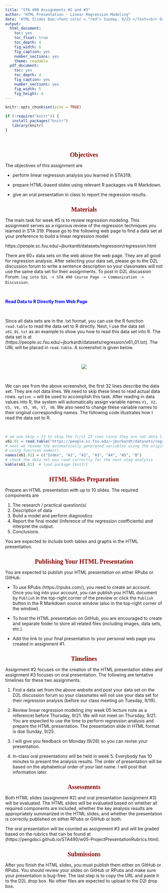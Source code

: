 ```yaml
---
title: "STA 490 Assignments #2 and #3"
author: "HTML Presentation - Linear Regression Modeling"
date: 'HTML Slides Due:<font color = "red"> Sunday, 9/25 </font><br> Oral Presentation: 9/27 and 9/29'
output:
  html_document: 
    toc: yes
    toc_float: true
    toc_depth: 4
    fig_width: 6
    fig_caption: yes
    number_sections: yes
    theme: readable
  pdf_document: 
    toc: yes
    toc_depth: 4
    fig_caption: yes
    number_sections: yes
    fig_width: 5
    fig_height: 4
---
```

<style type="text/css">

div#TOC li {
    list-style:none;
    background-image:none;
    background-repeat:none;
    background-position:0;
}
h1.title {
  font-size: 24px;
  color: DarkRed;
  text-align: center;
}
h4.author { /* Header 4 - and the author and data headers use this too  */
    font-size: 18px;
  font-family: "Times New Roman", Times, serif;
  color: DarkRed;
  text-align: center;
}
h4.date { /* Header 4 - and the author and data headers use this too  */
  font-size: 18px;
  font-family: "Times New Roman", Times, serif;
  color: DarkBlue;
  text-align: center;
}

h1 { /* Header 3 - and the author and data headers use this too  */
    font-size: 20px;
    font-family: "Times New Roman", Times, serif;
    color: darkred;
    text-align: center;
}
h2 { /* Header 3 - and the author and data headers use this too  */
    font-size: 18px;
    font-family: "Times New Roman", Times, serif;
    color: navy;
    text-align: left;
}

h3 { /* Header 3 - and the author and data headers use this too  */
    font-size: 16px;
    font-family: "Times New Roman", Times, serif;
    color: navy;
    text-align: left;
}

</style>

```r
knitr::opts_chunk$set(echo = TRUE)

if (!require("knitr")) {
   install.packages("knitr")
   library(knitr)
}
```

\


# Objectives

The objectives of this assignment are

* perform linear regression analysis you learned in STA319; 

* prepare HTML-based slides using relevant R packages via R Markdown.

* give an oral presentation in class to report the regression results.

# Materials

The main task for week #5 is to review regression modeling. This assignment serves as a rigorous review of the regression techniques you learned in STA 319. Please go to the following web page to find a data set at your preference to build a linear regression model:

https://people.sc.fsu.edu/~jburkardt/datasets/regression/regression.html

There are 60+ data sets on the web above the web page. They are all good for regression analysis. After selecting your data set, please go to the D2L discussion forum to write a sentence description so your classmates will not use the same data set for their assignments. To post in D2L discussion Forum: `log into D2L -> STA 490 Course Page -> Communication -> Discussion`.


\

<font color = "blue">**Read Data to R Directly from Web Page**</font>

\

Since all data sets are in the .txt format, you can use the R function `read.table` to read the data set to R directly. Next, I use the data set `x61_01.txt` as an example to show you how to read this data set into R. The data set is at (https://people.sc.fsu.edu/~jburkardt/datasets/regression/x61_01.txt). The URL will be placed in `read.table`. A screenshot is given below.

\

<center><img src = "https://raw.githubusercontent.com/pengdsci/STA490/main/images/dataset_x61_01.png"></center>

\

We can see from the above screenshot, the first 32 lines describe the data set. They are not data lines. We need to skip these lines to read actual data rows.  `option =` will be used to accomplish this task.  After reading in data values into R, the system will automatically assign variable names `V1, V2, V3, V4, V5, V6, V7, V8`. We also need to change these variable names to their original corresponding names. The following code illustrates how I read the data set to R. 


\

```r
# we use skip = 23 to skip the first 23 rows since they are not data lines!
x61.01 = read.table("https://people.sc.fsu.edu/~jburkardt/datasets/regression/x61_01.txt", skip = 23)
# next we rename the automatically generated variables using the original names given in the description
# using function names().
names(x61.01) = c("Index", "A1", "A2", "A3", "A4", "A5", "B")
# check the data set was read correctly for the next step analysis
kable(x61.01)  # load package {knitr}
```


# HTML Slides Preparation

Prepare an HTML presentation with up to 10 slides. The required components are

1. The research / practical question(s)
2. Description of data
3. Build a model and perform diagnostics
4. Report the final model (inference of the regression coefficients) and interpret the output.
5. Conclusions.

You are expected to include both tables and graphs in the HTML presentation.


# Publishing Your HTML Presentation

You are expected to publish your HTML presentation on either RPubs or GitHub.

* To use RPubs (https://rpubs.com/), you need to create an account. Once you log into your account, you can publish you HTML document by `Publish` in the top-right corner of the preview or click the `Publish` button in the R Markdown source window (also in the top-right corner of the window).

* To host the HTML presentation on GitHub, you are encouraged to create and separate folder to store all related files (including images, data sets, etc.).

* Add the link to your final presentation to your personal web page you created in assignment #1.


# Timelines

Assignment #2 focuses on the creation of the HTML presentation slides and assignment #3 focuses on oral presentation. The following are tentative timelines for these two assignments.

1. Find a data set from the above website and post your data set on the D2L discussion forum so your classmates will not use your data set for their regression analysis (before our class meeting on Tuesday, 9/19).
 
2. Review linear regression modeling (my week 05 lecture note as a reference) before Thursday, 9/21. We will not meet on Thursday, 9/21. You are expected to use the time to perform regression analysis and prepare the HTML presentation. The presentation slide in HTML format is due Sunday, 9/25.

3. I will give you feedback on Monday (9/26) so you can revise your presentation.

4. In-class oral presentations will be held in week 5. Everybody has 10 minutes to present the analysis results. The order of presentation will be based on the alphabetical order of your last name. I will post that information later.

 
# Assessments

Both HTML slides (assignment #2) and oral presentation (assignment #3) will be evaluated. The HTML slides will be evaluated based on whether all required components are included, whether the key analysis results are appropriately summarized in the HTML slides, and whether the presentation is correctly published on either RPubs or GitHub or both.

The oral presentation will be counted as assignment #3 and will be graded based on the rubrics that can be found at (https://pengdsci.github.io/STA490/w05-ProjectPresentationRubrics.html).


# Submissions

After you finish the HTML slides, you must publish them either on GitHub or RPubs. You should review your slides on GitHub or RPubs and make sure your presentation is bug-free. The last step is to copy the URL and paste it to the D2L drop box. No other files are expected to upload to the D2l drop box.










